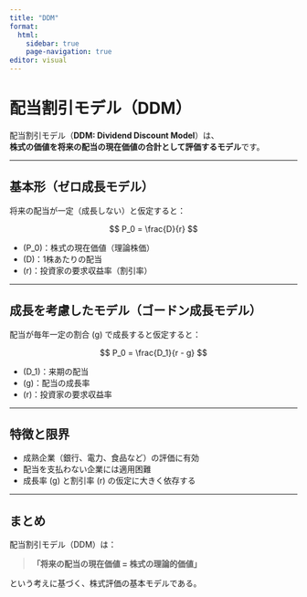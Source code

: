 ---
title: "DDM"
format: 
  html:
    sidebar: true
    page-navigation: true
editor: visual
---

# 配当割引モデル（DDM）

配当割引モデル（**DDM: Dividend Discount Model**）は、\
**株式の価値を将来の配当の現在価値の合計として評価するモデル**です。

------------------------------------------------------------------------

## 基本形（ゼロ成長モデル）

将来の配当が一定（成長しない）と仮定すると：

$$
P_0 = \frac{D}{r}
$$

-   (P_0)：株式の現在価値（理論株価）\
-   (D)：1株あたりの配当\
-   (r)：投資家の要求収益率（割引率）

------------------------------------------------------------------------

## 成長を考慮したモデル（ゴードン成長モデル）

配当が毎年一定の割合 (g) で成長すると仮定すると：

$$
P_0 = \frac{D_1}{r - g}
$$

-   (D_1)：来期の配当\
-   (g)：配当の成長率\
-   (r)：投資家の要求収益率

------------------------------------------------------------------------

## 特徴と限界

-   成熟企業（銀行、電力、食品など）の評価に有効\
-   配当を支払わない企業には適用困難\
-   成長率 (g) と割引率 (r) の仮定に大きく依存する

------------------------------------------------------------------------

## まとめ

配当割引モデル（DDM）は：

> **「将来の配当の現在価値 = 株式の理論的価値」**

という考えに基づく、株式評価の基本モデルである。
